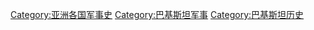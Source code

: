 [[Category:亚洲各国军事史|Category:亚洲各国军事史]]
[[Category:巴基斯坦军事|Category:巴基斯坦军事]]
[[Category:巴基斯坦历史|Category:巴基斯坦历史]]